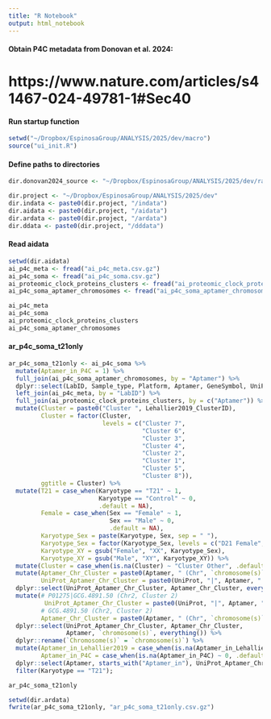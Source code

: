 ```yaml
---
title: "R Notebook"
output: html_notebook
---
```


#### Obtain P4C metadata from Donovan et al. 2024:
# https://www.nature.com/articles/s41467-024-49781-1#Sec40

#### Run startup function
```r
setwd("~/Dropbox/EspinosaGroup/ANALYSIS/2025/dev/macro")
source("ui_init.R")
```

#### Define paths to directories
```r
dir.donovan2024_source <- "~/Dropbox/EspinosaGroup/ANALYSIS/2025/dev/rawdata/Donovan2024_syn31481952.5"

dir.project <- "~/Dropbox/EspinosaGroup/ANALYSIS/2025/dev"
dir.indata <- paste0(dir.project, "/indata")
dir.aidata <- paste0(dir.project, "/aidata")
dir.ardata <- paste0(dir.project, "/ardata")
dir.ddata <- paste0(dir.project, "/dddata")
```

#### Read aidata
```r
setwd(dir.aidata)
ai_p4c_meta <- fread("ai_p4c_meta.csv.gz")
ai_p4c_soma <- fread("ai_p4c_soma.csv.gz")
ai_proteomic_clock_proteins_clusters <- fread("ai_proteomic_clock_proteins_clusters.csv.gz")
ai_p4c_soma_aptamer_chromosomes <- fread("ai_p4c_soma_aptamer_chromosomes.csv.gz")

ai_p4c_meta
ai_p4c_soma
ai_proteomic_clock_proteins_clusters
ai_p4c_soma_aptamer_chromosomes
```

#### ar_p4c_soma_t21only
```r
ar_p4c_soma_t21only <- ai_p4c_soma %>%
  mutate(Aptamer_in_P4C = 1) %>%
  full_join(ai_p4c_soma_aptamer_chromosomes, by = "Aptamer") %>%
  dplyr::select(LabID, Sample_type, Platform, Aptamer, GeneSymbol, UniProt, `chromosome(s)`, everything()) %>%
  left_join(ai_p4c_meta, by = "LabID") %>%
  full_join(ai_proteomic_clock_proteins_clusters, by = c("Aptamer")) %>%
  mutate(Cluster = paste0("Cluster ", Lehallier2019_ClusterID),
         Cluster = factor(Cluster,
                          levels = c("Cluster 7",
                                     "Cluster 6", 
                                     "Cluster 3",
                                     "Cluster 4", 
                                     "Cluster 2", 
                                     "Cluster 1",
                                     "Cluster 5",
                                     "Cluster 8")),
         ggtitle = Cluster) %>%
  mutate(T21 = case_when(Karyotype == "T21" ~ 1,
                         Karyotype == "Control" ~ 0,
                         .default = NA),
         Female = case_when(Sex == "Female" ~ 1,
                            Sex == "Male" ~ 0,
                            .default = NA),
         Karyotype_Sex = paste(Karyotype, Sex, sep = " "),
         Karyotype_Sex = factor(Karyotype_Sex, levels = c("D21 Female", "D21 Male", "T21 Female", "T21 Male")),
         Karyotype_XY = gsub("Female", "XX", Karyotype_Sex),
         Karyotype_XY = gsub("Male", "XY", Karyotype_XY)) %>%
  mutate(Cluster = case_when(is.na(Cluster) ~ "Cluster Other", .default = Cluster)) %>%
  mutate(Aptamer_Chr_Cluster = paste0(Aptamer, " (Chr", `chromosome(s)`, ", ", Cluster, ")"),
         UniProt_Aptamer_Chr_Cluster = paste0(UniProt, "|", Aptamer, " (Chr", `chromosome(s)`, ", ", Cluster, ")")) %>%
  dplyr::select(UniProt_Aptamer_Chr_Cluster, Aptamer_Chr_Cluster, everything()) %>%
  mutate(# P01275|GCG.4891.50 (Chr2, Cluster 2)
          UniProt_Aptamer_Chr_Cluster = paste0(UniProt, "|", Aptamer, " (Chr", `chromosome(s)`, ", ", Cluster, ")"),
         # GCG.4891.50 (Chr2, Cluster 2)
         Aptamer_Chr_Cluster = paste0(Aptamer, " (Chr", `chromosome(s)`, ", ", Cluster, ")")) %>%
  dplyr::select(UniProt_Aptamer_Chr_Cluster, Aptamer_Chr_Cluster,
                Aptamer, `chromosome(s)`, everything()) %>%
  dplyr::rename(`Chromosome(s)` = `chromosome(s)`) %>%
  mutate(Aptamer_in_Lehallier2019 = case_when(is.na(Aptamer_in_Lehallier2019) ~ 0, .default = Aptamer_in_Lehallier2019),
         Aptamer_in_P4C = case_when(is.na(Aptamer_in_P4C) ~ 0, .default = Aptamer_in_P4C)) %>%
  dplyr::select(Aptamer, starts_with("Aptamer_in"), UniProt_Aptamer_Chr_Cluster, Aptamer_Chr_Cluster, everything()) %>%
  filter(Karyotype == "T21");

ar_p4c_soma_t21only
```

```r
setwd(dir.ardata)
fwrite(ar_p4c_soma_t21only, "ar_p4c_soma_t21only.csv.gz")
```
